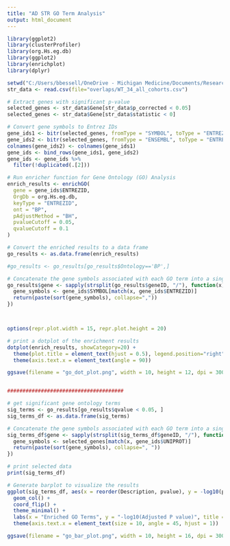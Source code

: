 ```yaml
---
title: "AD STR GO Term Analysis"
output: html_document
---
```


```r
library(ggplot2)
library(clusterProfiler)
library(org.Hs.eg.db)
library(ggplot2)
library(enrichplot)
library(dplyr)

```


```r
setwd("C:/Users/bbessell/OneDrive - Michigan Medicine/Documents/Research/STR")
str_data <- read.csv(file="overlaps/WT_34_all_cohorts.csv")
```

```r

# Extract genes with significant p-value
selected_genes <- str_data$Gene[str_data$p_corrected < 0.05]
selected_genes <- str_data$Gene[str_data$statistic < 0]

# Convert gene symbols to Entrez IDs
gene_ids1 <- bitr(selected_genes, fromType = "SYMBOL", toType = "ENTREZID", OrgDb = org.Hs.eg.db)
gene_ids2 <- bitr(selected_genes, fromType = "ENSEMBL", toType = "ENTREZID", OrgDb = org.Hs.eg.db)
colnames(gene_ids2) <- colnames(gene_ids1)
gene_ids <- bind_rows(gene_ids1, gene_ids2)
gene_ids <- gene_ids %>%
  filter(!duplicated(.[2]))

# Run enricher function for Gene Ontology (GO) Analysis
enrich_results <- enrichGO(
  gene = gene_ids$ENTREZID, 
  OrgDb = org.Hs.eg.db, 
  keyType = "ENTREZID",
  ont = "BP",
  pAdjustMethod = "BH", 
  pvalueCutoff = 0.05, 
  qvalueCutoff = 0.1
)

# Convert the enriched results to a data frame
go_results <- as.data.frame(enrich_results)

#go_results <- go_results[go_results$Ontology=='BP',]

# Concatenate the gene symbols associated with each GO term into a single string
go_results$gene <- sapply(strsplit(go_results$geneID, "/"), function(x) {
  gene_symbols <- gene_ids$SYMBOL[match(x, gene_ids$ENTREZID)]
  return(paste(sort(gene_symbols), collapse=","))
})



options(repr.plot.width = 15, repr.plot.height = 20)

# print a dotplot of the enrichment results
dotplot(enrich_results, showCategory=20) + 
  theme(plot.title = element_text(hjust = 0.5), legend.position="right") +
  theme(axis.text.x = element_text(angle = 90))

ggsave(filename = "go_dot_plot.png", width = 10, height = 12, dpi = 300)


######################################

# get significant gene ontology terms
sig_terms <- go_results[go_results$qvalue < 0.05, ] 
sig_terms_df <- as.data.frame(sig_terms)

# Concatenate the gene symbols associated with each GO term into a single string
sig_terms_df$gene <- sapply(strsplit(sig_terms_df$geneID, "/"), function(x) {
  gene_symbols <- selected_genes[match(x, gene_ids$UNIPROT)]
  return(paste(sort(gene_symbols), collapse=", "))
})

# print selected data
print(sig_terms_df)

# Generate barplot to visualize the results
ggplot(sig_terms_df, aes(x = reorder(Description, pvalue), y = -log10(pvalue), fill = -log10(pvalue))) +
  geom_col() +
  coord_flip() +
  theme_minimal() +
  labs(x = "Enriched GO Terms", y = "-log10(Adjusted P value)", title = "GO Enrichment Analysis") +
  theme(axis.text.x = element_text(size = 10, angle = 45, hjust = 1))

ggsave(filename = "go_bar_plot.png", width = 10, height = 16, dpi = 300)
```